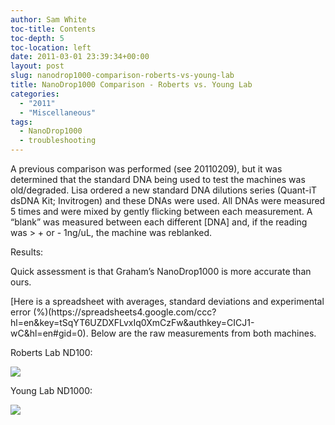```yaml
---
author: Sam White
toc-title: Contents
toc-depth: 5
toc-location: left
date: 2011-03-01 23:39:34+00:00
layout: post
slug: nanodrop1000-comparison-roberts-vs-young-lab
title: NanoDrop1000 Comparison - Roberts vs. Young Lab
categories:
  - "2011"
  - "Miscellaneous"
tags:
  - NanoDrop1000
  - troubleshooting
---
```


A previous comparison was performed (see 20110209), but it was determined that the standard DNA being used to test the machines was old/degraded. Lisa ordered a new standard DNA dilutions series (Quant-iT dsDNA Kit; Invitrogen) and these DNAs were used. All DNAs were measured 5 times and were mixed by gently flicking between each measurement. A "blank" was measured between each different [DNA] and, if the reading was > + or - 1ng/uL, the machine was reblanked.

Results:

Quick assessment is that Graham's NanoDrop1000 is more accurate than ours.

[Here is a spreadsheet with averages, standard deviations and experimental error (%)(https://spreadsheets4.google.com/ccc?hl=en&key=tSqYT6UZDXFLvxIq0XmCzFw&authkey=CICJ1-wC&hl=en#gid=0). Below are the raw measurements from both machines.

Roberts Lab ND100:

![](https://eagle.fish.washington.edu/Arabidopsis/20110301%20Roberts%20Lab%20Quant-iT%20Standards.jpg)

Young Lab ND1000:

![](https://eagle.fish.washington.edu/Arabidopsis/20110301%20Young%20Lab%20Quant-iT%20Standards.JPG)
